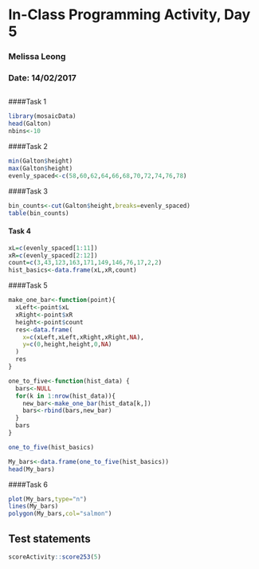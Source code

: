 # In-Class Programming Activity, Day 5
### Melissa Leong 
### Date: 14/02/2017
##
####Task 1
```r
library(mosaicData)
head(Galton)
nbins<-10
```
####Task 2
```r
min(Galton$height)
max(Galton$height)
evenly_spaced<-c(58,60,62,64,66,68,70,72,74,76,78)
```

####Task 3 
```r
bin_counts<-cut(Galton$height,breaks=evenly_spaced)
table(bin_counts)
```
#### Task 4 
```r
xL=c(evenly_spaced[1:11])
xR=c(evenly_spaced[2:12])
count=c(3,43,123,163,171,149,146,76,17,2,2)
hist_basics<-data.frame(xL,xR,count)
```
####Task 5
```r
make_one_bar<-function(point){
  xLeft<-point$xL
  xRight<-point$xR
  height<-point$count
  res<-data.frame(
    x=c(xLeft,xLeft,xRight,xRight,NA),
    y=c(0,height,height,0,NA)
  )
  res
}

one_to_five<-function(hist_data) {
  bars<-NULL
  for(k in 1:nrow(hist_data)){
    new_bar<-make_one_bar(hist_data[k,])
    bars<-rbind(bars,new_bar)
  }
  bars
}

one_to_five(hist_basics)

My_bars<-data.frame(one_to_five(hist_basics))
head(My_bars)
```

####Task 6
```r
plot(My_bars,type="n")
lines(My_bars)
polygon(My_bars,col="salmon")
```
## Test statements

```r
scoreActivity::score253(5)
```